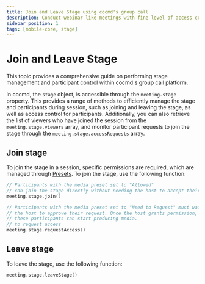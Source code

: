 ```yaml
---
title: Join and Leave Stage using cocmd's group call
description: Conduct webinar like meetings with fine level of access controls for the stage.
sidebar_position: 1
tags: [mobile-core, stage]
---
```


# Join and Leave Stage

This topic provides a comprehensive guide on performing stage management and participant control within cocmd's group call platform.

In cocmd, the `stage` object, is accessible through the `meeting.stage` property. This provides a range of methods to efficiently manage the stage and participants during session, such as joining and leaving the stage, as well as access control for participants. Additionally, you can also retrieve the list of viewers who have joined the session from the `meeting.stage.viewers` array, and monitor participant requests to join the stage through the `meeting.stage.accessRequests` array.

## Join stage

To join the stage in a session, specific permissions are required, which are managed through [Presets](/guides/capabilities/presets). 
To join the stage, use the following function:

```kotlin
// Participants with the media preset set to "Allowed" 
// can join the stage directly without needing the host to accept their request.
meeting.stage.join()

// Participants with the media preset set to "Need to Request" must wait for 
// the host to approve their request. Once the host grants permission, 
// these participants can start producing media.
// to request access
meeting.stage.requestAccess()
```

## Leave stage

To leave the stage, use the following function:

```kotlin
meeting.stage.leaveStage()
```
